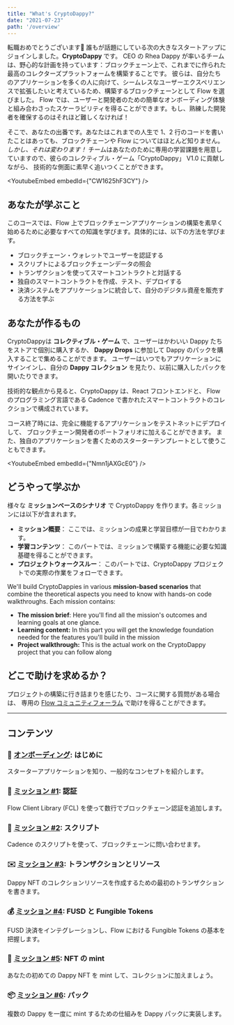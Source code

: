 ```yaml
---
title: "What's CryptoDappy?"
date: "2021-07-23"
path: '/overview'
---
```



転職おめでとうございます🎉 誰もが話題にしている次の大きなスタートアップにジョインしました。**CryptoDappy** です。
CEO の Rhea Dappy が率いるチームは、野心的な計画を持っています：ブロックチェーン上で、これまでに作られた最高のコレクターズプラットフォームを構築することです。
彼らは、自分たちのアプリケーションを多くの人に向けて、シームレスなユーザーエクスペリエンスで拡張したいと考えているため、構築するブロックチェーンとして Flow を選びました。
Flow では、ユーザーと開発者のための簡単なオンボーディング体験と組み合わさったスケーラビリティを得ることができます。もし、熟練した開発者を確保するのはそれほど難しくなければ！

そこで、あなたの出番です。あなたはこれまでの人生で 1、2 行のコードを書いたことはあっても、ブロックチェーンや Flow についてはほとんど知りません。
*しかし、それは変わります！* チームはあなたのために専用の学習課題を用意していますので、彼らのコレクティブル・ゲーム「CryptoDappy」 V1.0 に貢献しながら、
技術的な側面に素早く追いつくことができます。

<YoutubeEmbed embedId={"CW1625hF3CY"} />

## あなたが学ぶこと

このコースでは、Flow 上でブロックチェーンアプリケーションの構築を素早く始めるために必要なすべての知識を学びます。具体的には、以下の方法を学びます。

- ブロックチェーン・ウォレットでユーザーを認証する
- スクリプトによるブロックチェーンデータの照会
- トランザクションを使ってスマートコントラクトと対話する
- 独自のスマートコントラクトを作成、テスト、デプロイする
- 決済システムをアプリケーションに統合して、自分のデジタル資産を販売する方法を学ぶ


## あなたが作るもの

CryptoDappyは **コレクティブル・ゲーム** で、ユーザーはかわいい Dappy たちをストアで個別に購入するか、
**Dappy Drops** に参加して Dappy のパックを購入することで集めることができます。
ユーザーはいつでもアプリケーションにサインインし、自分の **Dappy コレクション** を見たり、以前に購入したパックを開いたりできます。

技術的な観点から見ると、CryptoDappy は、React フロントエンドと、
Flow のプログラミング言語である Cadence で書かれたスマートコントラクトのコレクションで構成されています。

コース終了時には、完全に機能するアプリケーションをテストネットにデプロイして、
ブロックチェーン開発者のポートフォリオに加えることができます。
また、独自のアプリケーションを書くためのスターターテンプレートとして使うこともできます。

<YoutubeEmbed embedId={"Nmn1jAXGcE0"} />

## どうやって学ぶか

様々な **ミッションベースのシナリオ** で CryptoDappy を作ります。各ミッションには以下が含まれます。

- **ミッション概要**： ここでは、ミッションの成果と学習目標が一目でわかります。
- **学習コンテンツ**： このパートでは、ミッションで構築する機能に必要な知識基礎を得ることができます。
- **プロジェクトウォークスルー**： このパートでは、CryptoDappy プロジェクトでの実際の作業をフォローできます。

We'll build CryptoDappies in various **mission-based scenarios** that combine the 
theoretical aspects you need to know with hands-on code walkthroughs. Each mission contains:

- **The mission brief**: Here you'll find all the mission's outcomes and learning goals at one glance.
- **Learning content:** In this part you will get the knowledge foundation needed for the features you'll build in the mission
- **Project walkthrough:** This is the actual work on the CryptoDappy project that you can follow along


## どこで助けを求めるか？

プロジェクトの構築に行き詰まりを感じたり、コースに関する質問がある場合は、
専用の [Flow コミュニティフォーラム](https://forum.onflow.org/c/community-projects/cryptodappy/35) で助けを得ることができます。


---

## コンテンツ

### 🚀 [オンボーディング](/missions/mission-0): はじめに

スターターアプリケーションを知り、一般的なコンセプトを紹介します。

### 🔐 [ミッション #1](/missions/mission-1): 認証

Flow Client Library (FCL) を使って数行でブロックチェーン認証を追加します。


### 📜 [ミッション #2](/missions/mission-2): スクリプト

Cadence のスクリプトを使って、ブロックチェーンに問い合わせます。


### ✉️ [ミッション #3](/missions/mission-3): トランザクションとリソース

Dappy NFT のコレクションリソースを作成するための最初のトランザクションを書きます。


### 💰 [ミッション #4](/missions/mission-4): FUSD と Fungible Tokens

FUSD 決済をインテグレーションし、Flow における Fungible Tokens の基本を把握します。


### 💎 [ミッション #5](/missions/mission-5): NFT の mint

あなたの初めての Dappy NFT を mint して、コレクションに加えましょう。


### 📦 [ミッション #6](/missions/mission-6): パック

複数の Dappy を一度に mint するための仕組みを Dappy パックに実装します。

